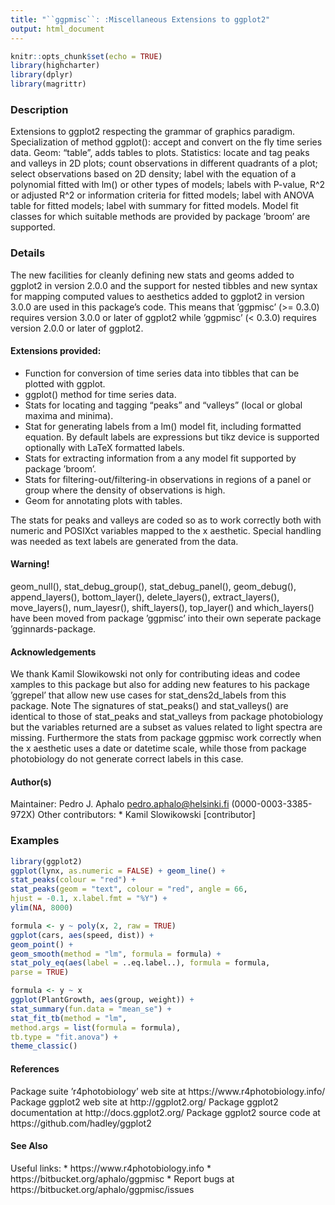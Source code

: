---
title: "``ggpmisc``: :Miscellaneous Extensions to ggplot2"
output: html_document
---

```{r setup, include=FALSE}
knitr::opts_chunk$set(echo = TRUE)
library(highcharter)
library(dplyr)
library(magrittr)
```

### Description
Extensions to ggplot2 respecting the grammar of graphics paradigm. Specialization of method ggplot(): accept and convert on the fly time series data. Geom: "table", adds tables to plots. Statistics: locate and tag peaks and valleys in 2D plots; count observations in different quadrants of a plot; select observations based on 2D density; label with the equation of a polynomial fitted with lm() or other types of models; labels with P-value, R^2 or adjusted R^2 or information criteria for fitted models; label with ANOVA table for fitted models; label with summary for fitted models. Model fit classes for which suitable methods are provided by package ’broom’ are supported.

### Details
The new facilities for cleanly defining new stats and geoms added to ggplot2 in version 2.0.0 and the support for nested tibbles and new syntax for mapping computed values to aesthetics added to ggplot2 in version 3.0.0 are used in this package’s code. This means that ’ggpmisc’ (>= 0.3.0) requires version 3.0.0 or later of ggplot2 while ’ggpmisc’ (< 0.3.0) requires version 2.0.0 or later of
ggplot2.

#### Extensions provided:
*  Function for conversion of time series data into tibbles that can be plotted with ggplot.
*  ggplot() method for time series data.
*  Stats for locating and tagging "peaks" and "valleys" (local or global maxima and minima).
*  Stat for generating labels from a lm() model fit, including formatted equation. By default labels are expressions but tikz device is supported optionally with LaTeX formatted labels.
*  Stats for extracting information from a any model fit supported by package ’broom’.
*  Stats for filtering-out/filtering-in observations in regions of a panel or group where the density of observations is high.
*  Geom for annotating plots with tables.

The stats for peaks and valleys are coded so as to work correctly both with numeric and POSIXct variables mapped to the x aesthetic. Special handling was needed as text labels are generated from the data.

#### Warning!

geom_null(), stat_debug_group(), stat_debug_panel(), geom_debug(), append_layers(), bottom_layer(), delete_layers(), extract_layers(), move_layers(), num_layesr(), shift_layers(), top_layer() and which_layers() have been moved from package ’ggpmisc’ into their own seperate package ’gginnards-package.

#### Acknowledgements
We thank Kamil Slowikowski not only for contributing ideas and codee xamples 
to this package but
also for adding new features to his package ’ggrepel’ that allow new use cases for stat_dens2d_labels
from this package.
Note
The signatures of stat_peaks() and stat_valleys() are identical to those of stat_peaks and
stat_valleys from package photobiology but the variables returned are a subset as values related
to light spectra are missing. Furthermore the stats from package ggpmisc work correctly when the
x aesthetic uses a date or datetime scale, while those from package photobiology do not generate
correct labels in this case.

#### Author(s)
Maintainer: Pedro J. Aphalo <pedro.aphalo@helsinki.fi> (0000-0003-3385-972X)
Other contributors:
*  Kamil Slowikowski [contributor]



### Examples 
```{r} 
library(ggplot2)
ggplot(lynx, as.numeric = FALSE) + geom_line() +
stat_peaks(colour = "red") +
stat_peaks(geom = "text", colour = "red", angle = 66,
hjust = -0.1, x.label.fmt = "%Y") +
ylim(NA, 8000)
```

```{r}
formula <- y ~ poly(x, 2, raw = TRUE)
ggplot(cars, aes(speed, dist)) +
geom_point() +
geom_smooth(method = "lm", formula = formula) +
stat_poly_eq(aes(label = ..eq.label..), formula = formula,
parse = TRUE)
```
```{r}
formula <- y ~ x
ggplot(PlantGrowth, aes(group, weight)) +
stat_summary(fun.data = "mean_se") +
stat_fit_tb(method = "lm",
method.args = list(formula = formula),
tb.type = "fit.anova") +
theme_classic()
```

#### References
Package suite ’r4photobiology’ web site at https://www.r4photobiology.info/
Package ggplot2 web site at http://ggplot2.org/
Package ggplot2 documentation at http://docs.ggplot2.org/
Package ggplot2 source code at https://github.com/hadley/ggplot2

#### See Also
Useful links:
*  https://www.r4photobiology.info
*  https://bitbucket.org/aphalo/ggpmisc
*  Report bugs at https://bitbucket.org/aphalo/ggpmisc/issues
